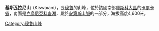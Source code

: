 {{Coord|13|8|18|S|72|2|29|W|display=title}}

'''基斯瓦拉尼山'''（Kiswarani），是[[秘魯|秘魯]]的山峰，位於該國南部[[庫斯科大區|庫斯科大區]]的[[卡爾卡省|卡爾卡省]]，南面是[[克烏尼亞科查湖|克烏尼亞科查湖]]，屬於[[安第斯山脈|安第斯山脈]]的一部分，海拔高度4,600米。

{{Peru-geo-stub}}
[[Category:秘魯山峰|Category:秘魯山峰]]